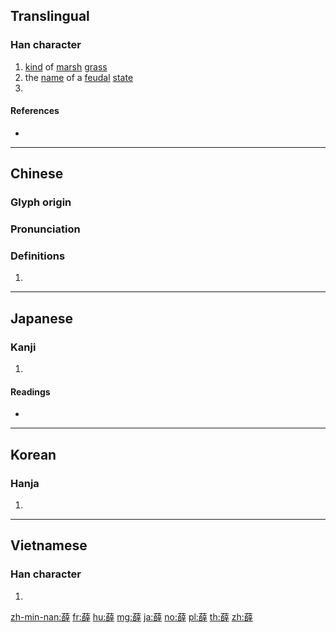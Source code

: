 {{character info/new}}
==Translingual==

===Han character===
{{Han char|rn=140|rad=艸|as=13|sn=19|four=44741|canj=THRJ|ids=⿱艹⿰𠂤辛}}

# [[kind]] of [[marsh]] [[grass]]
# the [[name]] of a [[feudal]] [[state]]
# {{surname|lang=zh}}

====References====
* {{Han ref|kx=1061.220|dkj=32123|dj=1525.170|hdz=53303.080|uh=859B|ud=34203|bh=C1A7|bd=49575}}

----

==Chinese==
{{zh-forms}}

===Glyph origin===
{{Han etym}}

===Pronunciation===
{{zh-pron
|m=xuē
|c=sit3
|h=pfs=
|md=
|mn=qz,xm,zz:siat/qz,tw,xm,zz:sih
|mn_note=siat - literary; sih - vernacular
|w=
|mc=y
|oc=y
|cat=
}}

===Definitions===
{{zh-hanzi}}

# {{rfdef|lang=zh}}

----

==Japanese==

===Kanji===
{{ja-kanji|grade=|rs=艸13}}

# {{defn|lang=ja|sort=艸13}}

====Readings====
* {{ja-readings|on=[[せつ]] (setsu), [[せち]] (sechi)|kun=[[かわらよもぎ]] (kawarayomogi), [[はますげ]] (hamasuge)|nanori=}}

----

==Korean==

===Hanja===
{{ko-hanja|hangeul=설|eumhun=|rv=seol|mr=sŏl|y=sel}}

# {{defn|lang=ko|sort=艸13}}

----

==Vietnamese==

===Han character===
{{vi-hantu|[[tiết]]|rs=艸13}}

# {{defn|lang=vi|sort=艸13}}

[[zh-min-nan:薛]]
[[fr:薛]]
[[hu:薛]]
[[mg:薛]]
[[ja:薛]]
[[no:薛]]
[[pl:薛]]
[[th:薛]]
[[zh:薛]]